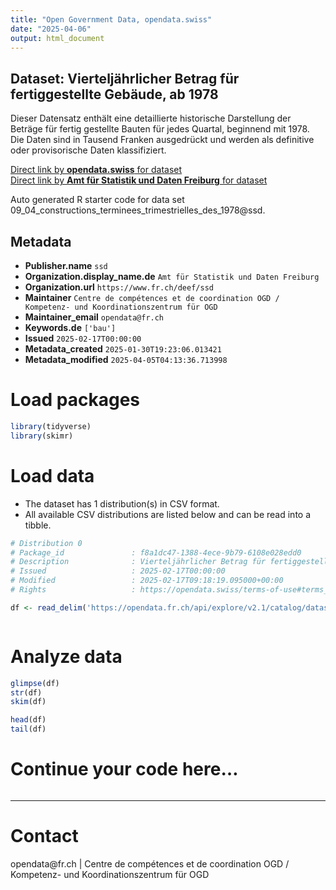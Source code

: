 ```yaml
---
title: "Open Government Data, opendata.swiss"
date: "2025-04-06"
output: html_document
---
```


## Dataset: Vierteljährlicher Betrag für fertiggestellte Gebäude, ab 1978

Dieser Datensatz enthält eine detaillierte historische Darstellung der Beträge für fertig gestellte Bauten für jedes Quartal, beginnend mit 1978. Die Daten sind in Tausend Franken ausgedrückt und werden als definitive oder provisorische Daten klassifiziert.

[Direct link by **opendata.swiss** for dataset](https://opendata.swiss/de/dataset/vierteljahrlicher-betrag-fur-fertiggestellte-gebaude-ab-1978)<br>
[Direct link by **Amt für Statistik und Daten Freiburg** for dataset](https://opendata.fr.ch/explore/dataset/09_04_constructions_terminees_trimestrielles_des_1978/)

Auto generated R starter code for data set 09_04_constructions_terminees_trimestrielles_des_1978@ssd.

## Metadata

- **Publisher.name** `ssd`
- **Organization.display_name.de** `Amt für Statistik und Daten Freiburg`
- **Organization.url** `https://www.fr.ch/deef/ssd`
- **Maintainer** `Centre de compétences et de coordination OGD / Kompetenz- und Koordinationszentrum für OGD`
- **Maintainer_email** `opendata@fr.ch`
- **Keywords.de** `['bau']`
- **Issued** `2025-02-17T00:00:00`
- **Metadata_created** `2025-01-30T19:23:06.013421`
- **Metadata_modified** `2025-04-05T04:13:36.713998`


# Load packages

```r

library(tidyverse)
library(skimr)

```

# Load data

-   The dataset has 1 distribution(s) in CSV format.
-   All available CSV distributions are listed below and can be read into a tibble.

```r

# Distribution 0
# Package_id               : f8a1dc47-1388-4ece-9b79-6108e028edd0
# Description              : Vierteljährlicher Betrag für fertiggestellte Gebäude, ab 1978 (csv)
# Issued                   : 2025-02-17T00:00:00
# Modified                 : 2025-02-17T09:18:19.095000+00:00
# Rights                   : https://opendata.swiss/terms-of-use#terms_by

df <- read_delim('https://opendata.fr.ch/api/explore/v2.1/catalog/datasets/09_04_constructions_terminees_trimestrielles_des_1978/exports/csv?use_labels=true')



```

# Analyze data

```r

glimpse(df)
str(df)
skim(df)

head(df)
tail(df)

```

# Continue your code here...

```r

```

------------------------------------------------------------------------

# Contact

opendata@fr.ch | Centre de compétences et de coordination OGD / Kompetenz- und Koordinationszentrum für OGD
